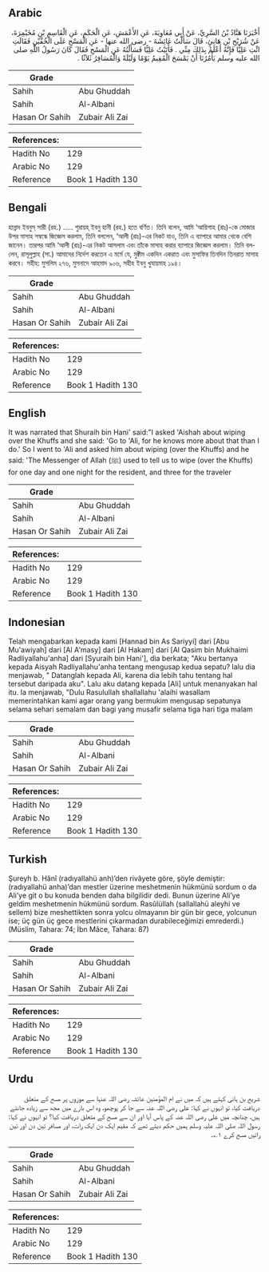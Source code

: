 ## Arabic


<div dir="rtl" lang="ar" style={{fontSize:'larger',backgroundColor:'#f8f9fa',padding:20}}>
أَخْبَرَنَا هَنَّادُ بْنُ السَّرِيِّ، عَنْ أَبِي مُعَاوِيَةَ، عَنِ الأَعْمَشِ، عَنِ الْحَكَمِ، عَنِ الْقَاسِمِ بْنِ مُخَيْمِرَةَ، عَنْ شُرَيْحِ بْنِ هَانِئٍ، قَالَ سَأَلْتُ عَائِشَةَ - رضى الله عنها - عَنِ الْمَسْحِ عَلَى الْخُفَّيْنِ فَقَالَتِ ائْتِ عَلِيًّا فَإِنَّهُ أَعْلَمُ بِذَلِكَ مِنِّي ‏.‏ فَأَتَيْتُ عَلِيًّا فَسَأَلْتُهُ عَنِ الْمَسْحِ فَقَالَ كَانَ رَسُولُ اللَّهِ صلى الله عليه وسلم يَأْمُرُنَا أَنْ يَمْسَحَ الْمُقِيمُ يَوْمًا وَلَيْلَةً وَالْمُسَافِرُ ثَلاَثًا ‏.‏
</div>
<div style={{backgroundColor:'#f8f9fa',padding:20, marginBottom: 10}}><table> <thead> <tr> <th>Grade</th> <th></th> </tr> </thead> <tbody> <tr><td>Sahih</td><td>Abu Ghuddah</td></tr><tr><td>Sahih</td><td>Al-Albani</td></tr><tr><td>Hasan Or Sahih</td><td>Zubair Ali Zai</td></tr></tbody></table><table> <thead> <tr> <th>References:</th> <th></th> </tr> </thead> <tbody><tr><td>Hadith No</td><td>129</td></tr><tr><td>Arabic No</td><td>129</td></tr><tr><td>Reference</td><td>Book 1 Hadith 130</td></tr></tbody></table></div>

## Bengali


<div dir="ltr" lang="bn" style={{fontSize:'larger',backgroundColor:'#f8f9fa',padding:20}}>
হান্নাদ ইবনুস্ সারী (রহ.) ..... শুরায়হ্ ইবনু হানী (রহ.) হতে বর্ণিত। তিনি বলেন, আমি ‘আয়িশাহ (রাঃ)-কে মোজার উপর মাসাহ সম্বন্ধে জিজ্ঞেস করলাম, তিনি বললেন, ‘আলী (রাঃ)-এর নিকট যাও, তিনি এ ব্যাপারে আমার থেকে বেশি জানেন। তারপর আমি ‘আলী (রাঃ)-এর নিকট আসলাম এবং তাঁকে মাসাহ করার ব্যাপারে জিজ্ঞেস করলাম। তিনি বললেন, রাসূলুল্লাহ (সা.) আমাদের নির্দেশ করতেন এ মর্মে যে, মুক্বীম একদিন একরাত এবং মুসাফির তিনদিন তিনরাত মাসাহ করবে। সহীহ: মুসলিম ২৭৬, মুসনাদে আহমাদ ৯০৬, সহীহ ইবনু খুযায়মাহ ১৯৪।
</div>
<div style={{backgroundColor:'#f8f9fa',padding:20, marginBottom: 10}}><table> <thead> <tr> <th>Grade</th> <th></th> </tr> </thead> <tbody> <tr><td>Sahih</td><td>Abu Ghuddah</td></tr><tr><td>Sahih</td><td>Al-Albani</td></tr><tr><td>Hasan Or Sahih</td><td>Zubair Ali Zai</td></tr></tbody></table><table> <thead> <tr> <th>References:</th> <th></th> </tr> </thead> <tbody><tr><td>Hadith No</td><td>129</td></tr><tr><td>Arabic No</td><td>129</td></tr><tr><td>Reference</td><td>Book 1 Hadith 130</td></tr></tbody></table></div>

## English


<div dir="ltr" lang="en" style={{fontSize:'larger',backgroundColor:'#f8f9fa',padding:20}}>
It was narrated that Shuraih bin Hani' said:"I asked 'Aishah about wiping over the Khuffs and she said: 'Go to 'Ali, for he knows more about that than I do.' So I went to 'Ali and asked him about wiping (over the Khuffs) and he said: 'The Messenger of Allah (ﷺ) used to tell us to wipe (over the Khuffs) for one day and one night for the resident, and three for the traveler
</div>
<div style={{backgroundColor:'#f8f9fa',padding:20, marginBottom: 10}}><table> <thead> <tr> <th>Grade</th> <th></th> </tr> </thead> <tbody> <tr><td>Sahih</td><td>Abu Ghuddah</td></tr><tr><td>Sahih</td><td>Al-Albani</td></tr><tr><td>Hasan Or Sahih</td><td>Zubair Ali Zai</td></tr></tbody></table><table> <thead> <tr> <th>References:</th> <th></th> </tr> </thead> <tbody><tr><td>Hadith No</td><td>129</td></tr><tr><td>Arabic No</td><td>129</td></tr><tr><td>Reference</td><td>Book 1 Hadith 130</td></tr></tbody></table></div>

## Indonesian


<div dir="ltr" lang="id" style={{fontSize:'larger',backgroundColor:'#f8f9fa',padding:20}}>
Telah mengabarkan kepada kami [Hannad bin As Sariyyi] dari [Abu Mu'awiyah] dari [Al A'masy] dari [Al Hakam] dari [Al Qasim bin Mukhaimi Radliyallahu'anha] dari [Syuraih bin Hani'], dia berkata; "Aku bertanya kepada Aisyah Radliyallahu'anha tentang mengusap kedua sepatu? lalu dia menjawab, " Datanglah kepada Ali, karena dia lebih tahu tentang hal tersebut daripada aku". Lalu aku datang kepada [Ali] untuk menanyakan hal itu. Ia menjawab, "Dulu Rasulullah shallallahu 'alaihi wasallam memerintahkan kami agar orang yang bermukim mengusap sepatunya selama sehari semalam dan bagi yang musafir selama tiga hari tiga malam
</div>
<div style={{backgroundColor:'#f8f9fa',padding:20, marginBottom: 10}}><table> <thead> <tr> <th>Grade</th> <th></th> </tr> </thead> <tbody> <tr><td>Sahih</td><td>Abu Ghuddah</td></tr><tr><td>Sahih</td><td>Al-Albani</td></tr><tr><td>Hasan Or Sahih</td><td>Zubair Ali Zai</td></tr></tbody></table><table> <thead> <tr> <th>References:</th> <th></th> </tr> </thead> <tbody><tr><td>Hadith No</td><td>129</td></tr><tr><td>Arabic No</td><td>129</td></tr><tr><td>Reference</td><td>Book 1 Hadith 130</td></tr></tbody></table></div>

## Turkish


<div dir="ltr" lang="tr" style={{fontSize:'larger',backgroundColor:'#f8f9fa',padding:20}}>
Şureyh b. Hânî (radıyallahü anh)’den rivâyete göre, şöyle demiştir: (radıyallahü anha)’dan mestler üzerine meshetmenin hükmünü sordum o da Ali’ye git o bu konuda benden daha bilgilidir dedi. Bunun üzerine Ali’ye geldim meshetmenin hükmünü sordum. Rasûlüllah (sallallahü aleyhi ve sellem) bize meshettikten sonra yolcu olmayanın bir gün bir gece, yolcunun ise; üç gün üç gece mestlerini çıkarmadan durabileceğimizi emrederdi.) (Müslim, Tahara: 74; İbn Mâce, Tahara: 87)
</div>
<div style={{backgroundColor:'#f8f9fa',padding:20, marginBottom: 10}}><table> <thead> <tr> <th>Grade</th> <th></th> </tr> </thead> <tbody> <tr><td>Sahih</td><td>Abu Ghuddah</td></tr><tr><td>Sahih</td><td>Al-Albani</td></tr><tr><td>Hasan Or Sahih</td><td>Zubair Ali Zai</td></tr></tbody></table><table> <thead> <tr> <th>References:</th> <th></th> </tr> </thead> <tbody><tr><td>Hadith No</td><td>129</td></tr><tr><td>Arabic No</td><td>129</td></tr><tr><td>Reference</td><td>Book 1 Hadith 130</td></tr></tbody></table></div>

## Urdu


<div dir="rtl" lang="ur" style={{fontSize:'larger',backgroundColor:'#f8f9fa',padding:20}}>
شریح بن ہانی کہتے ہیں کہ میں نے ام المؤمنین عائشہ رضی اللہ عنہا سے موزوں پر مسح کے متعلق دریافت کیا، تو انہوں نے کہا: علی رضی اللہ عنہ سے جا کر پوچھو، وہ اس بارے میں مجھ سے زیادہ جانتے ہیں، چنانچہ میں علی رضی اللہ عنہ کے پاس آیا اور ان سے مسح کے متعلق دریافت کیا؟ تو انہوں نے کہا: رسول اللہ صلی اللہ علیہ وسلم ہمیں حکم دیتے تھے کہ مقیم ایک دن ایک رات، اور مسافر تین دن اور تین راتیں مسح کرے ۱؎۔
</div>
<div style={{backgroundColor:'#f8f9fa',padding:20, marginBottom: 10}}><table> <thead> <tr> <th>Grade</th> <th></th> </tr> </thead> <tbody> <tr><td>Sahih</td><td>Abu Ghuddah</td></tr><tr><td>Sahih</td><td>Al-Albani</td></tr><tr><td>Hasan Or Sahih</td><td>Zubair Ali Zai</td></tr></tbody></table><table> <thead> <tr> <th>References:</th> <th></th> </tr> </thead> <tbody><tr><td>Hadith No</td><td>129</td></tr><tr><td>Arabic No</td><td>129</td></tr><tr><td>Reference</td><td>Book 1 Hadith 130</td></tr></tbody></table></div>